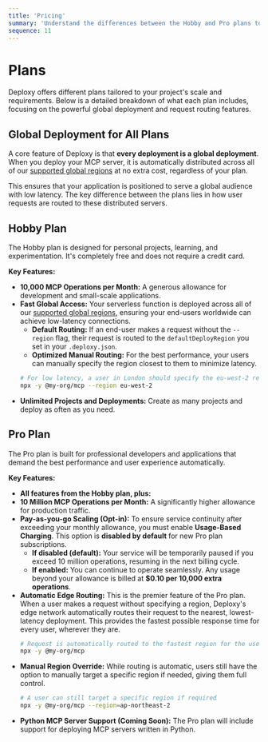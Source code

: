 ```yaml
---
title: 'Pricing'
summary: 'Understand the differences between the Hobby and Pro plans to choose the one that best fits your needs.'
sequence: 11
---
```


# Plans

Deploxy offers different plans tailored to your project's scale and requirements. Below is a detailed breakdown of what each plan includes, focusing on the powerful global deployment and request routing features.

## Global Deployment for All Plans

A core feature of Deploxy is that **every deployment is a global deployment**. When you deploy your MCP server, it is automatically distributed across all of our [supported global regions](/resources/regions) at no extra cost, regardless of your plan.

This ensures that your application is positioned to serve a global audience with low latency. The key difference between the plans lies in how user requests are routed to these distributed servers.

## Hobby Plan

The Hobby plan is designed for personal projects, learning, and experimentation. It's completely free and does not require a credit card.

**Key Features:**

-   **10,000 MCP Operations per Month:** A generous allowance for development and small-scale applications.
-   **Fast Global Access:** Your serverless function is deployed across all of our [supported global regions](/resources/regions), ensuring your end-users worldwide can achieve low-latency connections.
    -   **Default Routing:** If an end-user makes a request without the `--region` flag, their request is routed to the `defaultDeployRegion` you set in your `.deploxy.json`.
    -   **Optimized Manual Routing:** For the best performance, your users can manually specify the region closest to them to minimize latency.
    ```bash
    # For low latency, a user in London should specify the eu-west-2 region
    npx -y @my-org/mcp --region eu-west-2
    ```
-   **Unlimited Projects and Deployments:** Create as many projects and deploy as often as you need.

## Pro Plan

The Pro plan is built for professional developers and applications that demand the best performance and user experience automatically.

**Key Features:**

-   **All features from the Hobby plan, plus:**
-   **10 Million MCP Operations per Month:** A significantly higher allowance for production traffic.
-   **Pay-as-you-go Scaling (Opt-in):** To ensure service continuity after exceeding your monthly allowance, you must enable **Usage-Based Charging**. This option is **disabled by default** for new Pro plan subscriptions.
    -   **If disabled (default):** Your service will be temporarily paused if you exceed 10 million operations, resuming in the next billing cycle.
    -   **If enabled:** You can continue to operate seamlessly. Any usage beyond your allowance is billed at **$0.10 per 10,000 extra operations**.
-   **Automatic Edge Routing:** This is the premier feature of the Pro plan. When a user makes a request without specifying a region, Deploxy's edge network automatically routes their request to the nearest, lowest-latency deployment. This provides the fastest possible response time for every user, wherever they are.
    ```bash
    # Request is automatically routed to the fastest region for the user
    npx -y @my-org/mcp
    ```
-   **Manual Region Override:** While routing is automatic, users still have the option to manually target a specific region if needed, giving them full control.
    ```bash
    # A user can still target a specific region if required
    npx -y @my-org/mcp --region=ap-northeast-2
    ```
-   **Python MCP Server Support (Coming Soon):** The Pro plan will include support for deploying MCP servers written in Python.